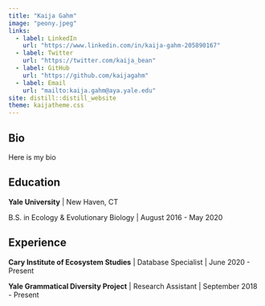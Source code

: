 ```yaml
---
title: "Kaija Gahm"
image: "peony.jpeg"
links:
  - label: LinkedIn
    url: "https://www.linkedin.com/in/kaija-gahm-205890167"
  - label: Twitter
    url: "https://twitter.com/kaija_bean"
  - label: GitHub
    url: "https://github.com/kaijagahm"
  - label: Email
    url: "mailto:kaija.gahm@aya.yale.edu"
site: distill::distill_website
theme: kaijatheme.css
---
```

 
## Bio

Here is my bio

## Education

**Yale University** | New Haven, CT

B.S. in Ecology & Evolutionary Biology | August 2016 - May 2020

## Experience

**Cary Institute of Ecosystem Studies** | Database Specialist | June 2020 - Present

**Yale Grammatical Diversity Project** | Research Assistant | September 2018 - Present
